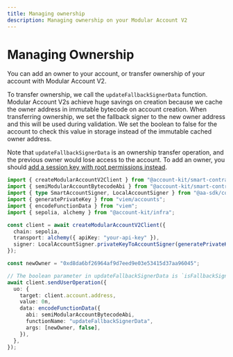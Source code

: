 ```yaml
---
title: Managing ownership
description: Managing ownership on your Modular Account V2
---
```


# Managing Ownership

You can add an owner to your account, or transfer ownership of your account with Modular Account V2.

To transfer ownership, we call the `updateFallbackSignerData` function. Modular Account V2s achieve huge savings on creation because we cache the owner address in immutable bytecode on account creation. When transferring ownership, we set the fallback signer to the new owner address and this will be used during validation. We set the boolean to false for the account to check this value in storage instead of the immutable cached owner address.

Note that `updateFallbackSignerData` is an ownership transfer operation, and the previous owner would lose access to the account. To add an owner, you should [add a session key with root permissions instead](/wallets/smart-contracts/modular-account-v2/session-keys/adding-session-keys).

```ts twoslash
import { createModularAccountV2Client } from "@account-kit/smart-contracts";
import { semiModularAccountBytecodeAbi } from "@account-kit/smart-contracts/experimental";
import { type SmartAccountSigner, LocalAccountSigner } from "@aa-sdk/core";
import { generatePrivateKey } from "viem/accounts";
import { encodeFunctionData } from "viem";
import { sepolia, alchemy } from "@account-kit/infra";

const client = await createModularAccountV2Client({
  chain: sepolia,
  transport: alchemy({ apiKey: "your-api-key" }),
  signer: LocalAccountSigner.privateKeyToAccountSigner(generatePrivateKey()),
});

const newOwner = "0xd8da6bf26964af9d7eed9e03e53415d37aa96045";

// The boolean parameter in updateFallbackSignerData is `isFallbackSignerDisabled`, and false indicates that we are using the value of the fallback signer
await client.sendUserOperation({
  uo: {
    target: client.account.address,
    value: 0n,
    data: encodeFunctionData({
      abi: semiModularAccountBytecodeAbi,
      functionName: "updateFallbackSignerData",
      args: [newOwner, false],
    }),
  },
});
```
